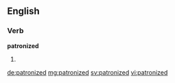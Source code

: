 ==English==

===Verb===
'''patronized'''

# {{en-past of|patronize}}

[[de:patronized]]
[[mg:patronized]]
[[sv:patronized]]
[[vi:patronized]]